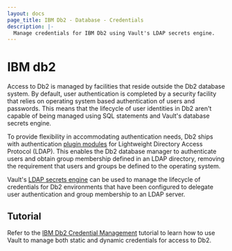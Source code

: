 ```yaml
---
layout: docs
page_title: IBM Db2 - Database - Credentials
description: |-
  Manage credentials for IBM Db2 using Vault's LDAP secrets engine.
---
```


# IBM db2

Access to Db2 is managed by facilities that reside outside the Db2 database system. By
default, user authentication is completed by a security facility that relies on operating
system based authentication of users and passwords. This means that the lifecycle of user
identities in Db2 aren't capable of being managed using SQL statements and Vault's
database secrets engine.

To provide flexibility in accommodating authentication needs, Db2 ships with authentication
[plugin modules](https://www.ibm.com/docs/en/db2/11.5?topic=ins-ldap-based-authentication-group-lookup-support)
for Lightweight Directory Access Protocol (LDAP). This enables the Db2 database manager to
authenticate users and obtain group membership defined in an LDAP directory, removing the
requirement that users and groups be defined to the operating system.

Vault's [LDAP secrets engine](/docs/secrets/ldap) can be used to manage the lifecycle
of credentials for Db2 environments that have been configured to delegate user authentication
and group membership to an LDAP server.

## Tutorial

Refer to the [IBM Db2 Credential Management](https://learn.hashicorp.com/tutorials/vault/ibm-db2-openldap)
tutorial to learn how to use Vault to manage both static and dynamic credentials for access to Db2.
